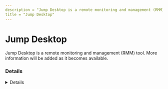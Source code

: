 ```yaml
---
description = "Jump Desktop is a remote monitoring and management (RMM) tool. More information will be added as it becomes available."
title = "Jump Desktop"
---
```




# Jump Desktop

Jump Desktop is a remote monitoring and management (RMM) tool. More information will be added as it becomes available.

### Details
<Details author={""}
         category={""}
         created={""}
         website={""}
         lastModified={"2/9/2024"}
         privileges={""}
         free={ "" }
         verification={""}
/>

#### Installation Paths
<Card code={ ["jumpclient.exe", "jumpdesktop.exe", "jumpservice.exe", "jumpconnect.exe", "jumpupdater.exe"] }/>





### Forensic Artifacts




#### Network Artifacts
<EuiSpacer size="xl"/>
<NetworkArtifactsTable data={ [{"Description": "Known remote domains", "Domains": ["*.jumpdesktop.com", "jumpdesktop.com", "jumpto.me", "*.jumpto.me"], "Ports": []}] }/>




### Detections
- Detects potential network activity of Jump Desktop RMM tool
  - [Sigma Rule](https://github.com/magicsword-io/LOLRMM/blob/main/detections/sigma/jump_desktop_network_sigma.yml)
- Detects potential processes activity of Jump Desktop RMM tool
  - [Sigma Rule](https://github.com/magicsword-io/LOLRMM/blob/main/detections/sigma/jump_desktop_processes_sigma.yml)

### References
- [https://support.jumpdesktop.com/hc/en-us/articles/360042490351-Administrators-Guide-For-Jump-Desktop-Connect](https://support.jumpdesktop.com/hc/en-us/articles/360042490351-Administrators-Guide-For-Jump-Desktop-Connect)

